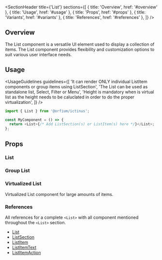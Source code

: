 
<Meta of={ListStories} />

<SectionHeader
  title={'List'}
  sections={[
    { title: 'Overview', href: '#overview' },
    { title: 'Usage', href: '#usage' },
    { title: 'Props', href: '#props' },
    { title: 'Variants', href: '#variants' },
    { title: 'References', href: '#references' },
  ]}
/>

## Overview

The List component is a versatile UI element used to display a collection of items. The List
component provides flexibility and customization options to suit various user interface needs.

## Usage

<UsageGuidelines
  guidelines={[
    'It can render ONLY individual ListItem components or group items using ListSection',
    'The List can be used as standalone list, Select, Filter or Menu',
    'Height is mandatory when is virtual list as the height needs to be caluclated in order to do the proper virtualization',
  ]}
/>

```js
import { List } from '@orfium/ictinus';

const MyComponent = () => {
  return <List>{/* Add ListSection(s) or ListItem(s) here */}</List>;
};
```

## Props

<ArgTypes of={List} />

<SubsectionHeader title="Variants" />

### List

<Canvas of={ListStories.ListStory} />

### Group List

<Canvas of={ListStories.GroupList} />

### Virtualized List

Virtualized List component for large amounts of items.

<Canvas of={ListStories.VirtualizedList} />

### References

All references for a complete `<List>` with all component mentioned throughout the `<List>` section.

- [List](../?path=/docs/updated-components-list-list--overview)
- [ListSection](../?path=/docs/updated-components-list-listsection--overview)
- [ListItem](../?path=/docs/updated-components-list-listitem--overview)
- [ListItemText](../?path=/docs/updated-components-list-listitemtext--overview)
- [ListItemAction](../?path=/docs/updated-components-list-listitemaction--overview)
